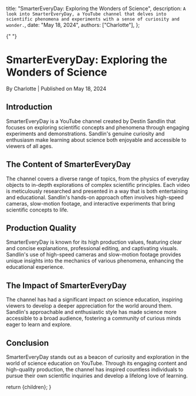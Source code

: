 
  title: "SmarterEveryDay: Exploring the Wonders of Science",
  description: `A look into SmarterEveryDay, a YouTube channel that delves into scientific phenomena and experiments with a sense of curiosity and wonder.`,
  date: "May 18, 2024",
  authors: ["Charlotte"],
};

{" "}

<h1>SmarterEveryDay: Exploring the Wonders of Science</h1>
<div className="text-sm text-gray-500 dark:text-gray-400">
  By Charlotte | Published on May 18, 2024
</div>
<section id="introduction">
  <h2>Introduction</h2>
  <span>
    SmarterEveryDay is a YouTube channel created by Destin Sandlin that focuses
    on exploring scientific concepts and phenomena through engaging experiments
    and demonstrations. Sandlin's genuine curiosity and enthusiasm make learning
    about science both enjoyable and accessible to viewers of all ages.
  </span>
</section>
<section id="the-content-of-smartereveryday">
  <h2>The Content of SmarterEveryDay</h2>
  <span>
    The channel covers a diverse range of topics, from the physics of everyday
    objects to in-depth explorations of complex scientific principles. Each
    video is meticulously researched and presented in a way that is both
    entertaining and educational. Sandlin's hands-on approach often involves
    high-speed cameras, slow-motion footage, and interactive experiments that
    bring scientific concepts to life.
  </span>
</section>
<section id="production-quality">
  <h2>Production Quality</h2>
  <span>
    SmarterEveryDay is known for its high production values, featuring clear and
    concise explanations, professional editing, and captivating visuals.
    Sandlin's use of high-speed cameras and slow-motion footage provides unique
    insights into the mechanics of various phenomena, enhancing the educational
    experience.
  </span>
</section>
<section id="the-impact-of-smartereveryday">
  <h2>The Impact of SmarterEveryDay</h2>
  <span>
    The channel has had a significant impact on science education, inspiring
    viewers to develop a deeper appreciation for the world around them.
    Sandlin's approachable and enthusiastic style has made science more
    accessible to a broad audience, fostering a community of curious minds eager
    to learn and explore.
  </span>
</section>
<section id="conclusion">
  <h2>Conclusion</h2>
  <span>
    SmarterEveryDay stands out as a beacon of curiosity and exploration in the
    world of science education on YouTube. Through its engaging content and
    high-quality production, the channel has inspired countless individuals to
    pursue their own scientific inquiries and develop a lifelong love of
    learning.
  </span>
</section>

  return <MdxLayout>{children}</MdxLayout>;
}
